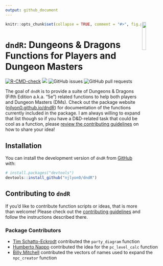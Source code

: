 ```yaml
---
output: github_document
---
```


<!-- README.md is generated from README.Rmd. Please edit that file -->

<img src="man/figures/dndR_hex.png" align = "right" width = "15%" />

```r
knitr::opts_chunk$set(collapse = TRUE, comment = "#>", fig.path = "man/figures/README-")
```

# `dndR`: Dungeons & Dragons Functions for Players and Dungeon Masters

<!-- badges: start -->
[![R-CMD-check](https://github.com/njlyon0/dndR/workflows/R-CMD-check/badge.svg)](https://github.com/njlyon0/dndR/actions)
[![](https://cranlogs.r-pkg.org/badges/dndR)](https://cran.r-project.org/package=dndR)
![GitHub issues](https://img.shields.io/github/issues-raw/njlyon0/dndR)
![GitHub pull requests](https://img.shields.io/github/issues-pr/njlyon0/dndR)
<!-- badges: end -->

The goal of `dndR` is to provide a suite of Dungeons & Dragons (Fifth Edition a.k.a. "5e") related functions to help both players and Dungeon Masters (DMs). Check out the package website ([njlyon0.github.io/dndR](https://njlyon0.github.io/dndR/)) for documentation of the functions currently included in the package. I am always willing to expand that list though so if you have a D&D-related task that could be cool as a function, please [review the contributing guidelines](https://njlyon0.github.io/dndR/CONTRIBUTING.html) on how to share your idea!

## Installation

You can install the development version of `dndR` from [GitHub](https://github.com/) with:

``` r
# install.packages("devtools")
devtools::install_github("njlyon0/dndR")
```

## Contributing to `dndR`

If you'd like to contribute function scripts or ideas, that is more than welcome! Please check out the [contributing guidelines](https://njlyon0.github.io/dndR/CONTRIBUTING.html) and follow the instructions described there.

### Package Contributors

- [Tim Schatto-Eckrodt](https://kudusch.de/) contributed the `party_diagram` function
- [Humberto Nappo](https://orcid.org/0000-0001-7810-1635) contributed the idea for the `pc_level_calc` function
- [Billy Mitchell](https://wj-mitchell.github.io/) contributed the vectors of names used to expand the `npc_creator` function
